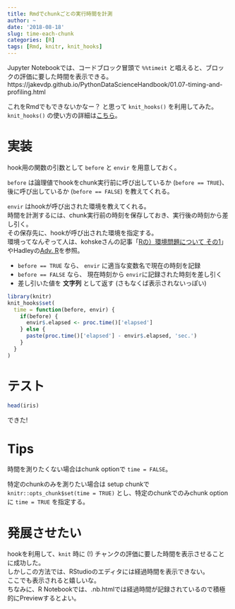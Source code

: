 ```yaml
---
title: Rmdでchunkごとの実行時間を計測
author: ~
date: '2018-08-18'
slug: time-each-chunk
categories: [R]
tags: [Rmd, knitr, knit_hooks]
---
```


Jupyter Notebookでは、コードブロック冒頭で `%%timeit` と唱えると、ブロックの評価に要した時間を表示できる。  
https://jakevdp.github.io/PythonDataScienceHandbook/01.07-timing-and-profiling.html

これをRmdでもできないかなー？ と思って `knit_hooks()` を利用してみた。
`knit_hooks()` の使い方の詳細は[こちら](https://github.com/yihui/knitr-examples/blob/master/045-chunk-hook.md)。

# 実装

hook用の関数の引数として `before` と `envir` を用意しておく。

`before` は論理値でhookをchunk実行前に呼び出しているか (`before == TRUE`)、後に呼び出しているか (`before == FALSE`) を教えてくれる。

`envir` はhookが呼び出された環境を教えてくれる。  
時間を計測するには、chunk実行前の時刻を保存しておき、実行後の時刻から差し引く。  
その保存先に、hookが呼び出された環境を指定する。  
環境ってなんぞって人は、kohskeさんの記事「[Rの）環境問題について その1](https://qiita.com/kohske/items/325bdf48f4f4885a86f1)」やHadleyの[Adv. R](http://adv-r.had.co.nz/)を参照。

- `before == TRUE` なら、 `envir` に適当な変数名で現在の時刻を記録
- `before == FALSE` なら、 現在時刻から `envir`に記録された時刻を差し引く
- 差し引いた値を **文字列** として返す (さもなくば表示されないっぽい)


```r
library(knitr)
knit_hooks$set(
  time = function(before, envir) {
    if(before) {
      envir$.elapsed <- proc.time()['elapsed']
    } else {
      paste(proc.time()['elapsed'] - envir$.elapsed, 'sec.')
    }
  }
)
```

# テスト

```r
head(iris)
```

できた!

# Tips

時間を測りたくない場合はchunk optionで `time = FALSE`。

特定のchunkのみを測りたい場合は setup chunkで `knitr::opts_chunk$set(time = TRUE)` とし、特定のchunkでのみchunk optionに `time = TRUE` を指定する。

# 発展させたい

hookを利用して、`knit` 時に (!) チャンクの評価に要した時間を表示させることに成功した。  
しかしこの方法では、RStudioのエディタには経過時間を表示できない。  
ここでも表示されると嬉しいな。  
ちなみに、R Notebookでは、.nb.htmlでは経過時間が記録されているので積極的にPreviewするとよい。



